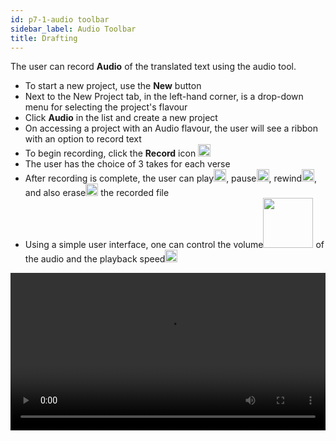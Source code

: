 ```yaml
---
id: p7-1-audio toolbar
sidebar_label: Audio Toolbar
title: Drafting
---
```


The user can record **Audio** of the translated text using the audio tool.

- To start a new project, use the **New** button
- Next to the New Project tab, in the left-hand corner, is a drop-down menu for selecting the project's flavour
- Click **Audio** in the list and create a new project
- On accessing a project with an Audio flavour, the user will see a ribbon with an option to record text
- To begin recording, click the **Record** icon <img src="/assets/record.PNG" width="20px" alt=""/>
- The user has the choice of 3 takes for each verse
- After recording is complete, the user can play<img src="/assets/play.PNG" width="20px" alt=""/>, pause<img src="/assets/pause.PNG" width="20px" alt=""/>, rewind<img src="/assets/rewind." width="20px" alt=""/>, and also erase<img src="/assets/delete.PNG" width="20px" alt=""/> the recorded file
- Using a simple user interface, one can control the volume<img src="/assets/volume.PNG" width="80px" alt=""/> of the audio and the playback speed<img src="/assets/speed.PNG" width="20px" alt=""/>

<video controls src="/0.5.3/en_audio_toolbar.mov" width="100%" type="video/mov"/>


### Recording Toolbar ###

<img src="/0.5.3/en_audio_page.png"  width="1000px" alt="audio"/>

To start recording in **Audio** mode, the user will see a black ribbon with tools to help in recording

- The user can control the playback speed with deifferent **speed** settings
- New audio recordings are started by clicking **Record (R)**
- After clicking the record button it will change to a pause button, this will enable the user to pause during recording
- The **Stop (S)** button will stop the recording completely
- A **Rewind (<)** button enables user to go backward in the audio playback and review the recording 
- **Play/Pause (P)** buttons allow the user to start or stop audio while playback
- The **Delete** button enables user to remove selected track/verse of audio from their recordings 
- **Volume** Control button adjusts the volume level of the playback audio
- It allows the user to increase or decrease the sound by clicking  **+** or **-** button
- The user has the choice of 3 takes **A B C** for each verse, by doble-clicking the user can select the best take for further use 
- The settings feature enables user to customize the choice of microphone/headphone according to their preferences

### How to delete the audio of a verse? ###

- Go to the verse that needs to be deleted
- Click on the **Take** that needs to be deleted
- Click on the **Delete** icon

### How to export the Audio file? ###

- Start by selecting the Project you want to  **Export** from the project page 
- Locate the downward-pointing arrow on the right side of the project and click on it	
- Find the three-dot menu and click on it	
- In the menu that appears, choose the  **Export** option
- A dialogue box for export settings will open, giving you the following export options 
  - **Verse-wise** (default): This setting exports the project verse by verse.		
  - **Chapter-wise:** This option exports the entire chapter as one file.		
  - **Full Project:** You can export the entire project using this choice it will add all the individual takes in the the project	
<video controls src="/0.5.3/en_audio_toolbar12.mov" width="100%" type="video/mov"/>


### Shortcut Keys for Audio recording ###
- R - Record
- E - Resume Record
- P - Pause Record
- S - Stop Record
- < - Rewind
- Space - pause playback
- Return / Enter - Start Playback
- A , B , C - change Take
- ( + ) Volume Up
- ( - ) Volume Down